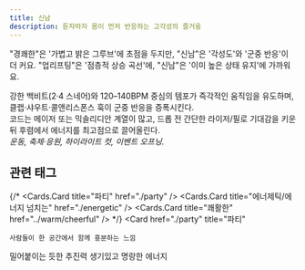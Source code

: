 ```yaml
---
title: 신남
description: 듣자마자 몸이 먼저 반응하는 고각성의 즐거움
---
```


<Callout title="더 설명하자면..." type="info">
  "경쾌한"은 '가볍고 밝은 그루브'에 초점을 두지만, "신남"은 '각성도'와 '군중 반응'이 더 커요. "업리프팅"은 '점층적 상승 곡선'에, "신남"은 '이미 높은 상태 유지'에 가까워요.
</Callout>

강한 백비트(2·4 스네어)와 120–140BPM 중심의 템포가 즉각적인 움직임을 유도하며, 클랩·샤우트·콜앤리스폰스 훅이 군중 반응을 증폭시킨다.  
코드는 메이저 또는 믹솔리디안 계열이 많고, 드롭 전 간단한 라이저/필로 기대감을 키운 뒤 후렴에서 에너지를 최고점으로 끌어올린다.  
*운동, 축제·응원, 하이라이트 컷, 이벤트 오프닝.*

## 관련 태그
{/* <Cards>
  <Cards.Card title="파티" href="./party" />
  <Cards.Card title="에너제틱/에너지 넘치는" href="./energetic" />
  <Cards.Card title="쾌활한" href="../warm/cheerful" />
</Cards> */}
<Cards>
  <Card
    href="./party"
    title="파티"
  >
    사람들이 한 공간에서 함께 흥분하는 느낌
  </Card>
  <Card
    href="./energetic"
    title="에너제틱/에너지 넘치는"
  >
    밀어붙이는 듯한 추진력
  </Card>
  <Card
    href="../warm/cheerful"
    title="쾌활한"
  >
    생기있고 명랑한 에너지
  </Card>
</Cards>